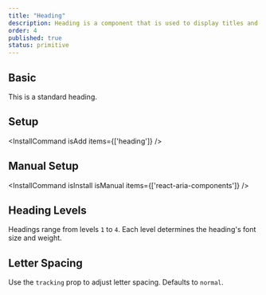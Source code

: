 ```yaml
---
title: "Heading"
description: Heading is a component that is used to display titles and subtitles.
order: 4
published: true
status: primitive
---
```


## Basic
This is a standard heading.
<How toUse="surfaces/heading-demo" />

## Setup
<InstallCommand isAdd items={['heading']} />

## Manual Setup
<InstallCommand isInstall isManual items={['react-aria-components']} />

## Heading Levels
Headings range from levels `1` to `4`. Each level determines the heading's font size and weight.
<How toUse="surfaces/heading-level-demo" />

## Letter Spacing
Use the `tracking` prop to adjust letter spacing. Defaults to `normal`.
<How toUse="surfaces/heading-tracking-demo" />
